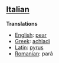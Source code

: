 ==[[Italian]]==

'''Translations'''

*[[English]]: [[pear]]
*[[Greek]]: [[achladi]]
*[[Latin]]: [[pyrus]]
*[[Romanian]]: par&acirc;